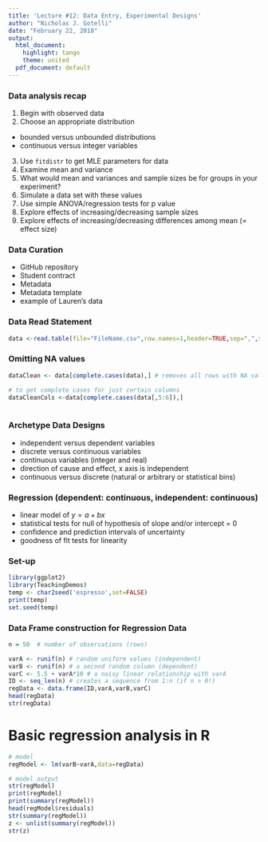 ```yaml
---
title: 'Lecture #12: Data Entry, Experimental Designs'
author: "Nicholas J. Gotelli"
date: "February 22, 2018"
output:
  html_document:
    highlight: tango
    theme: united
  pdf_document: default
---
```

### Data analysis recap
1. Begin with observed data
2. Choose an appropriate distribution
  - bounded versus unbounded distributions
  - continuous versus integer variables
3. Use `fitdistr` to get MLE parameters for data
4. Examine mean and variance
5. What would mean and variances and sample sizes be for groups in your experiment?
6. Simulate a data set with these values
7. Use simple ANOVA/regression tests for p value
8. Explore effects of increasing/decreasing sample sizes
9. Explore effects of increasing/decreasing differences among mean (= effect size)

### Data Curation
- GitHub repository
- Student contract
- Metadata
- Metadata template
- example of Lauren's data

### Data Read Statement
```r
data <-read.table(file="FileName.csv",row.names=1,header=TRUE,sep=",",stringsAsFactors=FALSE)
```

### Omitting NA values
```r
dataClean <- data[complete.cases(data),] # removes all rows with NA values

# to get complete cases for just certain columns 
dataCleanCols <-data[complete.cases(data[,5:6]),]
                                   
```
 
### Archetype Data Designs
- independent versus dependent variables
- discrete versus continuous variables
- continuous variables (integer and real)
- direction of cause and effect, x axis is independent
- continuous versus discrete (natural or arbitrary or statistical bins)

### Regression (dependent: continuous, independent: continuous)
- linear model of $y = a + bx$
- statistical tests for null of hypothesis of slope and/or intercept = 0
- confidence and prediction intervals of uncertainty
- goodness of fit tests for linearity

### Set-up
```r
library(ggplot2)
library(TeachingDemos)
temp <- char2seed('espresso',set=FALSE)
print(temp)
set.seed(temp)
```


### Data Frame construction for Regression Data

```r
n = 50  # number of observations (rows)

varA <- runif(n) # random uniform values (independent)
varB <- runif(n) # a second random column (dependent)
varC <- 5.5 + varA*10 # a noisy linear relationship with varA
ID <- seq_len(n) # creates a sequence from 1:n (if n > 0!)
regData <- data.frame(ID,varA,varB,varC)
head(regData)
str(regData)
```

# Basic regression analysis in R
```r
# model
regModel <- lm(varB~varA,data=regData)

# model output
str(regModel)
print(regModel)
print(summary(regModel))
head(regModel$residuals)
str(summary(regModel))
z <- unlist(summary(regModel))
str(z)

```

